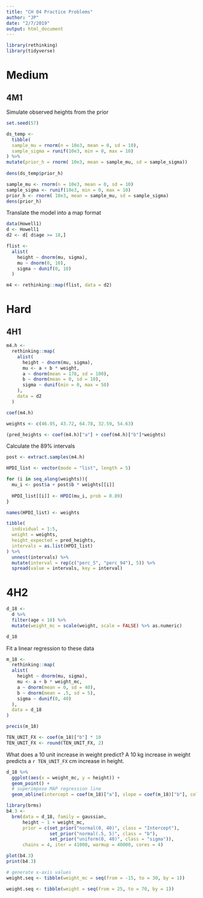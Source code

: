 ```yaml
---
title: "CH 04 Practice Problems"
author: "JP"
date: "2/7/2019"
output: html_document
---
```


```r
library(rethinking)
library(tidyverse)
```

# Medium

## 4M1
Simulate observed heights from the prior
```r
set.seed(57)

ds_temp <- 
  tibble(
  sample_mu = rnorm(n = 10e3, mean = 0, sd = 10),
  sample_sigma = runif(10e3, min = 0, max = 10)
) %>% 
mutate(prior_h = rnorm( 10e3, mean = sample_mu, sd = sample_sigma))
       
dens(ds_temp$prior_h)
```

```r
sample_mu <- rnorm(n = 10e3, mean = 0, sd = 10)
sample_sigma <- runif(10e3, min = 0, max = 10)
prior_h <- rnorm( 10e3, mean = sample_mu, sd = sample_sigma)
dens(prior_h)
```

Translate the model into a map format
```r
data(Howell1) 
d <- Howell1 
d2 <- d[ d$age >= 18,]

flist <- 
  alist(
    height ~ dnorm(mu, sigma),
    mu ~ dnorm(0, 10),
    sigma ~ dunif(0, 10)
  )

m4 <- rethinking::map(flist, data = d2)
```

# Hard
## 4H1
```r
m4.h <- 
  rethinking::map(
    alist(
      height ~ dnorm(mu, sigma),
      mu <- a + b * weight,
      a ~ dnorm(mean = 178, sd = 100),
      b ~ dnorm(mean = 0, sd = 10),
      sigma ~ dunif(min = 0, max = 50)
    ), 
    data = d2
  )

coef(m4.h)

weights <- c(46.95, 43.72, 64.78, 32.59, 54.63)

(pred_heights <- coef(m4.h)["a"] + coef(m4.h)["b"]*weights)
```

Calculate the 89% intervals
```r
post <- extract.samples(m4.h)

HPDI_list <- vector(mode = "list", length = 5)

for (i in seq_along(weights)){
  mu_i <- post$a + post$b * weights[[i]]
  
  HPDI_list[[i]] <- HPDI(mu_i, prob = 0.89)
}

names(HPDI_list) <- weights

tibble(
  individual = 1:5,
  weight = weights,
  height_expected = pred_heights,
  intervals = as.list(HPDI_list)
) %>% 
  unnest(intervals) %>% 
  mutate(interval = rep(c("perc_5", "perc_94"), 5)) %>% 
  spread(value = intervals, key = interval)
```

# 4H2
```r
d_18 <-
  d %>%
  filter(age < 18) %>% 
  mutate(weight_mc = scale(weight, scale = FALSE) %>% as.numeric)

d_18
```

Fit a linear regression to these data
```r
m_18 <- 
  rethinking::map(
  alist(
    height ~ dnorm(mu, sigma),
    mu <- a + b * weight_mc,
    a ~ dnorm(mean = 0, sd = 40),
    b ~ dnorm(mean = .5, sd = 5),
    sigma ~ dunif(0, 40)
  ),
  data = d_18
)

precis(m_18)

TEN_UNIT_FX <- coef(m_18)["b"] * 10
TEN_UNIT_FX <- round(TEN_UNIT_FX, 2)
```

What does a 10 unit increase in weight predict? 
A 10 kg increase in weight predicts a `r TEN_UNIT_FX` cm increase in height.

```r
d_18 %>% 
  ggplot(aes(x = weight_mc, y = height)) + 
  geom_point() + 
  # superimpose MAP regression line
  geom_abline(intercept = coef(m_18)["a"], slope = coef(m_18)["b"], color = "red", size = 1)
```

```r
library(brms)
b4.3 <- 
  brm(data = d_18, family = gaussian,
      height ~ 1 + weight_mc,
      prior = c(set_prior("normal(0, 40)", class = "Intercept"),
                set_prior("normal(.5, 5)", class = "b"),
                set_prior("uniform(0, 40)", class = "sigma")),
      chains = 4, iter = 41000, warmup = 40000, cores = 4)

plot(b4.3)
print(b4.3)
```

```r
# generate x-axis values
weight.seq <- tibble(weight_mc = seq(from = -15, to = 30, by = 1))
```


```r
weight.seq <- tibble(weight = seq(from = 25, to = 70, by = 1))
```

